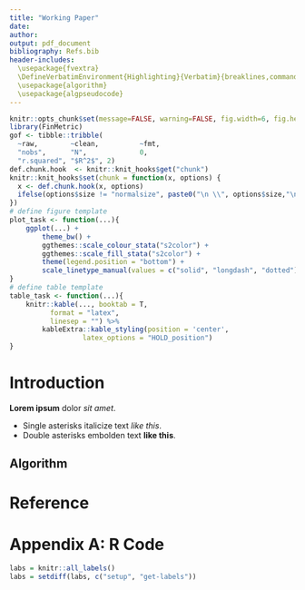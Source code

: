 ```yaml
---
title: "Working Paper"
date: 
author: 
output: pdf_document
bibliography: Refs.bib
header-includes:
  \usepackage{fvextra}
  \DefineVerbatimEnvironment{Highlighting}{Verbatim}{breaklines,commandchars=\\\{\}}
  \usepackage{algorithm}
  \usepackage{algpseudocode}
---
```


\newcommand{\indep}{\perp\!\!\!\perp}
\newcommand{\covprob}{\overset{p}{\rightarrow}}
\newcommand{\covdist}{\overset{d}{\rightarrow}}

```r
knitr::opts_chunk$set(message=FALSE, warning=FALSE, fig.width=6, fig.height=3, fig.align="center", size = "footnotesize")
library(FinMetric)
gof <- tibble::tribble(
  ~raw,        ~clean,          ~fmt,
  "nobs",      "N",             0,
  "r.squared", "$R^2$", 2)
def.chunk.hook  <- knitr::knit_hooks$get("chunk")
knitr::knit_hooks$set(chunk = function(x, options) {
  x <- def.chunk.hook(x, options)
  ifelse(options$size != "normalsize", paste0("\n \\", options$size,"\n\n", x, "\n\n \\normalsize"), x)
})
# define figure template
plot_task <- function(...){
    ggplot(...) +
        theme_bw() +
        ggthemes::scale_colour_stata("s2color") +
        ggthemes::scale_fill_stata("s2color") +
        theme(legend.position = "bottom") +
        scale_linetype_manual(values = c("solid", "longdash", "dotted"))
}
# define table template
table_task <- function(...){
    knitr::kable(..., booktab = T,
          format = "latex",
          linesep = "") %>% 
        kableExtra::kable_styling(position = 'center',
                  latex_options = "HOLD_position")
}
```

# Introduction

**Lorem ipsum** dolor *sit amet*. 

- Single asterisks italicize text *like this*. 
- Double asterisks embolden text **like this**.


## Algorithm

\begin{algorithm}
\caption{An algorithm with caption}\label{alg:cap}
\begin{algorithmic}
\Require $n \geq 0$
\Ensure $y = x^n$
\State $y \gets 1$
\State $X \gets x$
\State $N \gets n$
\While{$N \neq 0$}
\If{$N$ is even}
    \State $X \gets X \times X$
    \State $N \gets \frac{N}{2}$  \Comment{This is a comment}
\ElsIf{$N$ is odd}
    \State $y \gets y \times X$
    \State $N \gets N - 1$
\EndIf
\EndWhile
\end{algorithmic}
\end{algorithm}


# Reference

::: {#refs}
:::

\newpage

# Appendix A: R Code

```r
labs = knitr::all_labels()
labs = setdiff(labs, c("setup", "get-labels"))
```

```r
```

